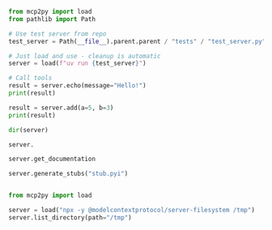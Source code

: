 
```python
from mcp2py import load
from pathlib import Path

# Use test server from repo
test_server = Path(__file__).parent.parent / "tests" / "test_server.py"

# Just load and use - cleanup is automatic
server = load(f"uv run {test_server}")

# Call tools
result = server.echo(message="Hello!")
print(result)

result = server.add(a=5, b=3)
print(result)
```


```python
dir(server)
```


```python
server.
```

```python
server.get_documentation
```

```python


server.generate_stubs("stub.pyi")

```

```python

```

```python
from mcp2py import load

server = load("npx -y @modelcontextprotocol/server-filesystem /tmp")
server.list_directory(path="/tmp")
```